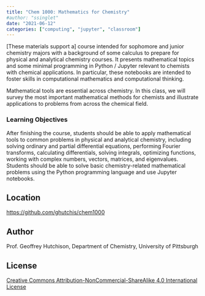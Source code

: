 ```yaml
---
title: "Chem 1000: Mathematics for Chemistry"
#author: "ssinglet"
date: "2021-06-12"
categories: ["computing", "jupyter", "classroom"]
---
```


[These materials support a] course intended for sophomore and junior chemistry majors with a background of some calculus to prepare for physical and analytical chemistry courses. It presents mathematical topics and some minimal programming in Python / Jupyter relevant to chemists with chemical applications. In particular, these notebooks are intended to foster skills in computational mathematics and computational thinking.

Mathematical tools are essential across chemistry. In this class, we will survey the most important mathematical methods for chemists and illustrate applications to problems from across the chemical field.


### Learning Objectives {#learning-objectives}

After finishing the course, students should be able to apply mathematical tools to common problems in physical and analytical chemistry, including solving ordinary and partial differential equations, performing Fourier transforms, calculating differentials, solving integrals, optimizing functions, working with complex numbers, vectors, matrices, and eigenvalues.  Students should be able to solve basic chemistry-related mathematical problems using the Python programming language and use Jupyter notebooks.


## Location {#location}

<https://github.com/ghutchis/chem1000>


## Author {#author}

Prof. Geoffrey Hutchison, Department of Chemistry, University of Pittsburgh


## License {#license}

[Creative Commons Attribution-NonCommercial-ShareAlike 4.0 International License](http://creativecommons.org/licenses/by-nc-sa/4.0/)